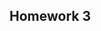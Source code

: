 ## Homework 3

<!--
You can use the example3.Rmd or other files to find examples
of the codes you'll need to use to complete this assignment. I strongly
urge you to copy and paste relevant code that you know works from my
examples or instructions and then edit that code so you're working
with the appropriate variables for the homework.
-->

<!--
Set the working directory.
No Rchunk is needed to accomplish this.
-->

<!--
Read in the homework3.csv data. 
dat<-read.csv("example3.csv")
-->



<!--
Check the structure of the data.
str(dat)
-->



<!--
Find the mean, median, and standard deviation using the sd() function
for the overall level of conservatism.
mean(dat$conservatism)
median(dat$conservatism)
var(dat$conservatism)
-->



<!--
Find the mean level of conservatism for freshmen only.
mean(dat$support[dat$gender=="freshmen"])
-->



<!--
Find the mean level of conservatism for sophomore business students only.
mean(dat$support[dat$gender=="sophomore" & dat$party=="business"])
-->
